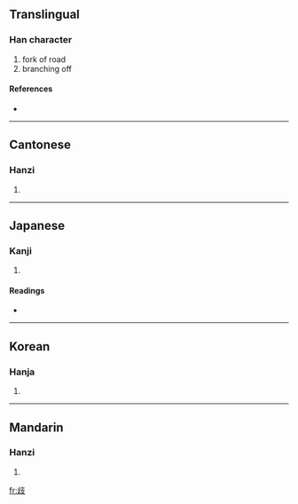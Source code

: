 {{see|岐}}
==Translingual==

===Han character===
{{Han char|rn=77|rad=止|as=04|sn=8|four=2414<sub>7</sub>|canj=卜一十水 (YMJE)}}

# fork of road
# branching off

====References====
* {{Han ref|kx=0576.020|dkj=16275|dj=0966.020|hdz=21440.050|uh=6B67|ud=27495|bh=AA5B|bd=43611}}

----

==Cantonese==

===Hanzi===
{{yue-hanzi|jyut=|y=kei4}}

# {{defn|Cantonese}}

----

==Japanese==

===Kanji===
{{ja-kanji|grade=|rs=止04}}

# {{defn|Japanese}}

====Readings====
* {{ja-readings|on=[[き]] (ki), [[ぎ]] (gi)|kun=[[ゆび]] (yubi), [[わかれる]] (wakareru)}}

----

==Korean==

===Hanja===
{{ko-hanja|hangeul=기|eumhun=|rv=gi|mr=ki|y=ki}}

# {{defn|Korean}}

----

==Mandarin==

===Hanzi===
{{cmn-hanzi|pin=[[qí]] ([[qi2]])|wg=ch'i<sup>2</sup>}}

# {{defn|Mandarin}}

[[fr:歧]]